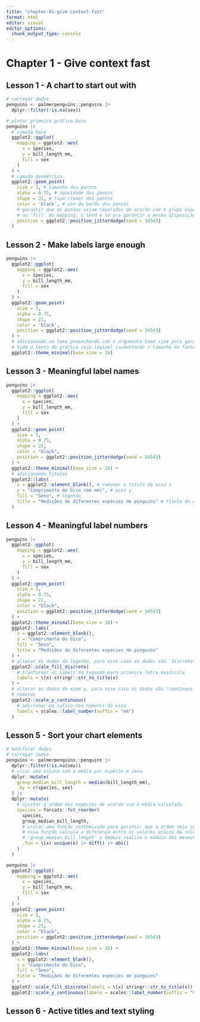 ```yaml
---
title: "chapter-01-give-context-fast"
format: html
editor: visual
editor_options: 
  chunk_output_type: console
---
```


# Chapter 1 - Give context fast

## Lesson 1 - A chart to start out with

```r

# carregar dados
penguins <- palmerpenguins::penguins |>
  dplyr::filter(!is.na(sex))

# plotar primeiro gráfico base
penguins |>
  # camada base
  ggplot2::ggplot(
    mapping = ggplot2::aes(
      x = species,
      y = bill_length_mm,
      fill = sex
    )
  ) +
  # camada geométrica
  ggplot2::geom_point(
    size = 3, # tamanho dos pontos
    alpha = 0.75, # opacidade dos pontos
    shape = 21, # tipo (tema) dos pontos
    color = 'black', # cor da borda dos pontos
    # garantir que os pontos sejam separados de acordo com o grupo específicado 
    # no 'fill' do mapping, o seed é só pra garantir a mesma disposição sempre
    position = ggplot2::position_jitterdodge(seed = 34543)
  )

```


## Lesson 2 - Make labels large enough

```r

penguins |>
  ggplot2::ggplot(
    mapping = ggplot2::aes(
      x = species,
      y = bill_length_mm,
      fill = sex
    )
  ) +
  ggplot2::geom_point(
    size = 3,
    alpha = 0.75,
    shape = 21,
    color = 'black',
    position = ggplot2::position_jitterdodge(seed = 34543)
  ) +
  # adicionando um tema preenchendo com o argumento base_size para garantir que
  # todo o texto do gráfico seja legível (aumentando o tamanho da fonte)
  ggplot2::theme_minimal(base_size = 16)

```



## Lesson 3 - Meaningful label names
```r
penguins |>
  ggplot2::ggplot(
    mapping = ggplot2::aes(
      x = species,
      y = bill_length_mm,
      fill = sex
    )
  ) +
  ggplot2::geom_point(
    size = 3,
    alpha = 0.75,
    shape = 21,
    color = "black",
    position = ggplot2::position_jitterdodge(seed = 34543)
  ) +
  ggplot2::theme_minimal(base_size = 16) +
  # adicionando títulos
  ggplot2::labs(
    x = ggplot2::element_blank(), # remover o título do eixo x
    y = "Comprimento do bico (em mm)", # eixo y
    fill = "Sexo", # legenda
    title = "Medições de diferentes espécies de pinguins" # título do gráfico
  )

```



## Lesson 4 - Meaningful label numbers
```r
penguins |>
  ggplot2::ggplot(
    mapping = ggplot2::aes(
      x = species,
      y = bill_length_mm,
      fill = sex
    )
  ) +
  ggplot2::geom_point(
    size = 3,
    alpha = 0.75,
    shape = 21,
    color = "black",
    position = ggplot2::position_jitterdodge(seed = 34543)
  ) +
  ggplot2::theme_minimal(base_size = 16) +
  ggplot2::labs(
    x = ggplot2::element_blank(),
    y = "Comprimento do bico",
    fill = "Sexo",
    title = "Medições de diferentes espécies de pinguins"
  ) +
  # alterar os dados da legenda, para esse caso os dados são 'discretos', ou seja, categorias
  ggplot2::scale_fill_discrete(
    # tranformar as labels da legenda para primeira letra maiúscula
    labels = \(x) stringr::str_to_title(x)
  ) +
  # alterar os dados do eixo y, para esse caso os dados são 'contínuos', ou seja,
  # números
  ggplot2::scale_y_continuous(
    # adicionar um sufixo nos números do eixo
    labels = scales::label_number(suffix = "mm")
  )

```




## Lesson 5 - Sort your chart elements
```r

# modificar dados
# carregar dados
penguins <- palmerpenguins::penguins |>
  dplyr::filter(!is.na(sex))
  # criar uma coluna com a média por espécie e sexo
  dplyr::mutate(
    group_median_bill_length = median(bill_length_mm),
    .by = c(species, sex)
  ) |> 
  dplyr::mutate(
    # ajustar a ordem das espécies de acordo com a média calculada
    species = forcats::fct_reorder(
      species,
      group_median_bill_length,
      # cricar uma função customizada para garantir que a ordem seja correta,
      # essa função calcula a diferença entre os valores únicos da coluna
      # 'group_median_bill_length' e depois realiza o módulo dos mesmos
      .fun = \(x) unique(x) |> diff() |> abs()
    )
  )

penguins |>    
  ggplot2::ggplot(
    mapping = ggplot2::aes(
      x = species,
      y = bill_length_mm,
      fill = sex
    )
  ) +
  ggplot2::geom_point(
    size = 3,
    alpha = 0.75,
    shape = 21,
    color = "black",
    position = ggplot2::position_jitterdodge(seed = 34543)
  ) +
  ggplot2::theme_minimal(base_size = 16) +
  ggplot2::labs(
    x = ggplot2::element_blank(),
    y = "Comprimento do bico",
    fill = "Sexo",
    title = "Medições de diferentes espécies de pinguins"
  ) +
  ggplot2::scale_fill_discrete(labels = \(x) stringr::str_to_title(x)) +
  ggplot2::scale_y_continuous(labels = scales::label_number(suffix = "mm"))


```


## Lesson 6 - Active titles and text styling
```r


```
